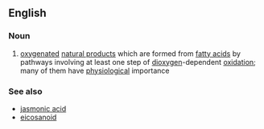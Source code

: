 ==English==

===Noun===
{{en-noun}}

# {{context|biochemistry|lang=en}} [[oxygenate]]d [[natural product]]s which are formed from [[fatty acid]]s by pathways involving at least one step of [[dioxygen]]-dependent [[oxidation]]; many of them have [[physiological]] importance

===See also===
* [[jasmonic acid]]
* [[eicosanoid]]